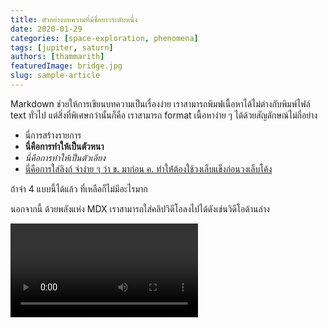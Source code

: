 ```yaml
---
title: ตัวอย่างบทความที่มีชื่อยาวระดับหนึ่ง
date: 2020-01-29
categories: [space-exploration, phenomena]
tags: [jupiter, saturn]
authors: [thammarith]
featuredImage: bridge.jpg
slug: sample-article
---
```


Markdown ช่วยให้การเขียนบทความเป็นเรื่องง่าย เราสามารถพิมพ์่เนื้อหาได้ไม่ต่างกับพิมพ์ไฟล์ text ทั่วไป แต่สิ่งที่พิเศษกว่านั้นก็คือ เราสามารถ format เนื้อหาง่าย ๆ ได้ด้วยสัญลักษณ์ไม่กี่อย่าง

-   นี่การสร้างรายการ
-   **นี่คือการทำให้เป็นตัวหนา**
-   _นี่คือการทำให้เป็นตัวเอียง_
-   [นี่คือการใส่ลิงก์ จำง่าย ๆ ว่า ข. มาก่อน ค. ทำให้่ต้องใช้วงเล็บแข็งก่อนวงเล็บโค้ง](https://example.com)

ถ้าจำ 4 แบบนี้ได้แล้ว ที่เหลือก็ไม่มีอะไรมาก

นอกจากนี้ ด้วยพลังแห่ง MDX เราสามารถใส่คลิปวิดีโอลงไปได้ดังเช่นวิดีโอด้านล่าง

<Video url="https://www.youtube.com/watch?v=dQw4w9WgXcQ" />

นอกจากนี้ เราก็ยังสามารถใส่ภาพลงไปได้

![นี่คือ title และ alt text](test-image.png)

![นี่คือ title และ alt text](test-image.png 'นี่คือคำอธิบายภาพ')

เห็นไหมว่า Markdowm ง่ายนิดเดียว!
